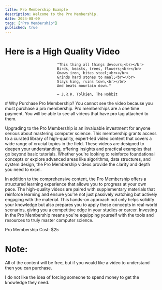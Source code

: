 ---
title: Pro Membership Example
description: Welcome to the Pro Membership.
date: 2024-08-09
tags: ["Pro Membership"]
published: true
---

# Here is a High Quality Video

<Callout type="warning">

                            "This thing all things devours;<br></br>
                            Birds, beasts, trees, flowers;<br></br>
                            Gnaws iron, bites steel;<br></br>
                            Grinds hard stones to meal;<br></br>
                            Slays king, ruins town,<br></br>
                            And beats mountain down."

                            ― J.R.R. Tolkien, The Hobbit
</Callout>
# Why Purchase Pro Membership?
You cannot see the video because you must purchase a pro membership. Pro memberships are a one time payment.
You will be able to see all videos that have pro tag attached to them.

Upgrading to the Pro Membership is an invaluable investment for anyone serious about mastering computer science. This membership grants access to a curated library of high-quality, expert-led video content that covers a wide range of crucial topics in the field. These videos are designed to deepen your understanding, offering insights and practical examples that go beyond basic tutorials. Whether you're looking to reinforce foundational concepts or explore advanced areas like algorithms, data structures, and system design, the Pro Membership videos provide the clarity and depth you need to excel.

In addition to the comprehensive content, the Pro Membership offers a structured learning experience that allows you to progress at your own pace. The high-quality videos are paired with supplementary materials that reinforce learning and ensure you're not just passively watching but actively engaging with the material. This hands-on approach not only helps solidify your knowledge but also prepares you to apply these concepts in real-world scenarios, giving you a competitive edge in your studies or career. Investing in the Pro Membership means you're equipping yourself with the tools and resources to truly master computer science.


<Quote type="warning">
Pro Membership Cost: $25
</Quote>

# Note:
All of the content will be free, but if you would like a video to understand then you can purchase.

I do not like the idea of forcing someone to spend money to get the knowledge they need.

